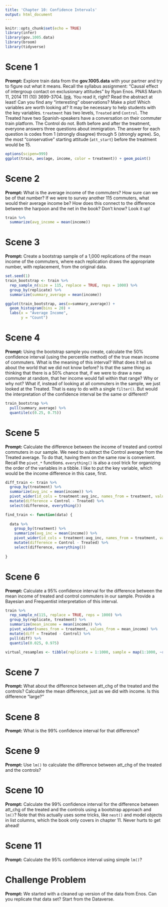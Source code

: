 ```yaml
---
title: 'Chapter 10: Confidence Intervals'
output: html_document
---
```


```r
knitr::opts_chunk$set(echo = TRUE)
library(infer)
library(gov.1005.data)
library(broom)
library(tidyverse)
```

# Scene 1

**Prompt:** Explore train data from the **gov.1005.data** with your partner and try to figure out what it means. Recall the syllabus assignment: "Causal effect of intergroup contact on exclusionary attitudes" by Ryan Enos. PNAS March 11, 2014 111 (10) 3699-3704. [link](https://www.pnas.org/content/pnas/111/10/3699.full.pdf%20). You read it, right? Read the abstract at least! Can you find any "interesting" observations? Make a plot! Which variables are worth looking at? It may be necessary to help students with the key variables. `treatment` has two levels, `Treated` and `Control`. The Treated have two Spanish-speakers have a conversation on their commuter train platform. The Control do not. Both before and after the treatment, everyone answers three questions about immigration. The answer for each question is codes from 1 (strongly disagree) through 5 (strongly agree). So, the most "conservative" starting attitude (`att_start`) before the treatment would be 15.

```r

options(scipen=999)
ggplot(train, aes(age, income, color = treatment)) + geom_point()

```

# Scene 2

**Prompt:** What is the average income of the commuters? How sure can we be of that number? If we were to survey another 115 commuters, what would their average income be? How does this connect to the difference between the harpoon and the net in the book? Don't know? Look it up!

```r

train %>%
  summarize(avg_income = mean(income))

```


# Scene 3

**Prompt:** Create a bootstrap sample of a 1,000 replications of the mean income of the commuters, where each replication draws the appropriate number, with replacement, from the original data.

```r

set.seed(1)
train_bootstrap <- train %>%
  rep_sample_n(size = 115, replace = TRUE, reps = 1000) %>%
  group_by(replicate) %>%
  summarize(summary_average = mean(income))

ggplot(train_bootstrap, aes(x=summary_average)) + 
  geom_histogram(bins = 20) +
  labs(x = "Average Income",
       y = "Count")

```


# Scene 4

**Prompt:** Using the bootstrap sample you create, calculate the 50% confidence interval (using the percentile method) of the true mean income of commuters. What is the meaning of this interval? What does it tell us about the world that we did not know before? Is that the same thing as thinking that there is a 50% chance that, if we were to draw a new commuter at random, that her income would fall within that range? Why or why not? What if, instead of looking at all commuters in the sample, we just looked at the Treated. That is easy to do with a single `filter()`. But would the interpretation of the confidence interval be the same or different?

```r

train_bootstrap %>%
  pull(summary_average) %>%
  quantile(c(0.25, 0.75))

```


# Scene 5

**Prompt:**  Calculate  the difference between the income of treated and control commuters in our sample. We need to subtract the Control average from the Treated average. To do that, having them on the same row is convenient. Recall the `pivot_*` functions. `everything()` is also a cool trick for organizing the order of the variables in a tibble. I like to put the key variable, which would be the income difference in this case, first.

```r

diff_train <- train %>%
  group_by(treatment) %>%
  summarize(avg_inc = mean(income)) %>%
  pivot_wider(id_cols = treatment:avg_inc, names_from = treatment, values_from = avg_inc) %>%
  mutate(difference = Control - Treated) %>%
  select(difference, everything())

find_train <- function(data) {
  
  data %>%
    group_by(treatment) %>%
    summarize(avg_inc = mean(income)) %>%
    pivot_wider(id_cols = treatment:avg_inc, names_from = treatment, values_from = avg_inc) %>%
    mutate(difference = Control - Treated) %>%
    select(difference, everything())
  
}
```


# Scene 6

**Prompt:**  Calculate a 95% confidence interval for the difference between the mean income of treated and control commuters in our sample. Provide a Bayesian and Frequentist interpretation of this interval.

```r

train %>%
  rep_sample_n(115, replace = TRUE, reps = 1000) %>%
  group_by(replicate, treatment) %>%
  summarize(mean_income = mean(income)) %>%
  pivot_wider(names_from = treatment, values_from = mean_income) %>%
  mutate(diff = Treated - Control) %>%
  pull(diff) %>%
  quantile(0.025, 0.975)

virtual_resamples <- tibble(replicate = 1:1000, sample = map(1:1000, ~rep_sample_n(train, size = 115, replace = TRUE, reps = 1)))

```



# Scene 7

**Prompt:**  What about the difference between att_chg of the treated and the controls? Calculate the mean difference, just as we did with income. Is this difference "large?" 



# Scene 8

**Prompt:** What is the 99% confidence interval for that difference? 



# Scene 9

**Prompt:** Use `lm()` to calculate the difference between att_chg of the treated and the controls? 


# Scene 10

**Prompt:** Calculate the 99% confidence interval for the difference between att_chg of the treated and the controls using a bootstrap approach and `lm()`? Note that this actually uses some tricks, like `nest()` and model objects in list columns, which the book only covers in chapter 11. Never hurts to get ahead!


# Scene 11

**Prompt:** Calculate the 95% confidence interval using simple `lm()`?


# Challenge Problem

**Prompt:** We started with a cleaned up version of the data from Enos. Can you replicate that data set? Start from the Dataverse.

